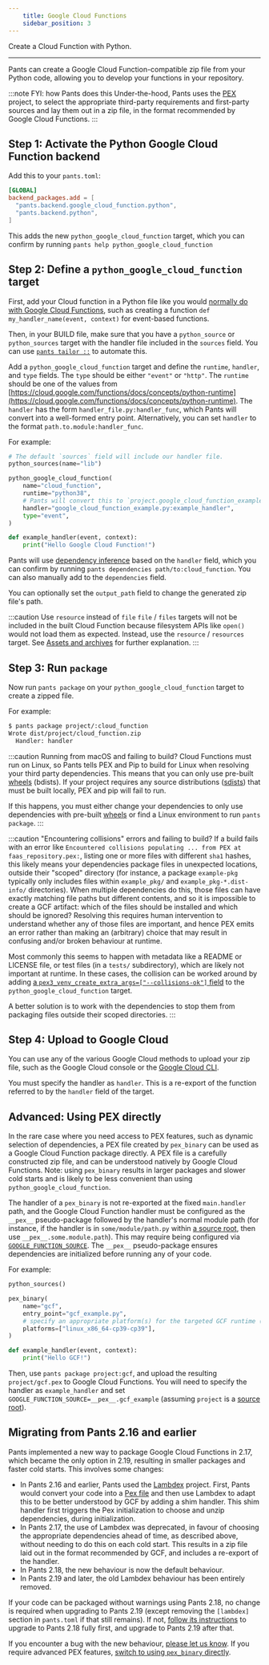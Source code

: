 ```yaml
---
    title: Google Cloud Functions
    sidebar_position: 3
---
```


Create a Cloud Function with Python.

---

Pants can create a Google Cloud Function-compatible zip file from your Python code, allowing you to develop your functions in your repository.

:::note FYI: how Pants does this
Under-the-hood, Pants uses the [PEX](https://github.com/pex-tool/pex) project, to select the appropriate third-party requirements and first-party sources and lay them out in a zip file, in the format recommended by Google Cloud Functions.
:::

## Step 1: Activate the Python Google Cloud Function backend

Add this to your `pants.toml`:

```toml title="pants.toml"
[GLOBAL]
backend_packages.add = [
  "pants.backend.google_cloud_function.python",
  "pants.backend.python",
]
```

This adds the new `python_google_cloud_function` target, which you can confirm by running `pants help python_google_cloud_function `

## Step 2: Define a `python_google_cloud_function ` target

First, add your Cloud function in a Python file like you would [normally do with Google Cloud Functions](https://cloud.google.com/functions/docs/first-python), such as creating a function `def my_handler_name(event, context)` for event-based functions.

Then, in your BUILD file, make sure that you have a `python_source` or `python_sources` target with the handler file included in the `sources` field. You can use [`pants tailor ::`](../../getting-started/initial-configuration.mdx#5-generate-build-files) to automate this.

Add a `python_google_cloud_function` target and define the `runtime`, `handler`, and `type` fields. The `type` should be either `"event"` or `"http"`. The `runtime` should be one of the values from [https://cloud.google.com/functions/docs/concepts/python-runtime](https://cloud.google.com/functions/docs/concepts/python-runtime). The `handler` has the form `handler_file.py:handler_func`, which Pants will convert into a well-formed entry point. Alternatively, you can set `handler` to the format `path.to.module:handler_func`.

For example:

```python tab={"label":"project/BUILD"}
# The default `sources` field will include our handler file.
python_sources(name="lib")

python_google_cloud_function(
    name="cloud_function",
    runtime="python38",
    # Pants will convert this to `project.google_cloud_function_example:example_handler`.
    handler="google_cloud_function_example.py:example_handler",
    type="event",
)
```

```python tab={"label":"project/google_cloud_function_example.py"}
def example_handler(event, context):
    print("Hello Google Cloud Function!")
```

Pants will use [dependency inference](../../using-pants/key-concepts/targets-and-build-files.mdx) based on the `handler` field, which you can confirm by running `pants dependencies path/to:cloud_function`. You can also manually add to the `dependencies` field.

You can optionally set the `output_path` field to change the generated zip file's path.

:::caution Use `resource` instead of `file`
`file` / `files` targets will not be included in the built Cloud Function because filesystem APIs like `open()` would not load them as expected. Instead, use the `resource` / `resources` target. See [Assets and archives](../../using-pants/assets-and-archives.mdx) for further explanation.
:::

## Step 3: Run `package`

Now run `pants package` on your `python_google_cloud_function` target to create a zipped file.

For example:

```bash
$ pants package project/:cloud_function
Wrote dist/project/cloud_function.zip
  Handler: handler
```

:::caution Running from macOS and failing to build?
Cloud Functions must run on Linux, so Pants tells PEX and Pip to build for Linux when resolving your third party dependencies. This means that you can only use pre-built [wheels](https://packaging.python.org/glossary/#term-wheel) (bdists). If your project requires any source distributions ([sdists](https://packaging.python.org/glossary/#term-source-distribution-or-sdist)) that must be built locally, PEX and pip will fail to run.

If this happens, you must either change your dependencies to only use dependencies with pre-built [wheels](https://pythonwheels.com) or find a Linux environment to run `pants package`.
:::

:::caution "Encountering collisions" errors and failing to build?
If a build fails with an error like `Encountered collisions populating ... from PEX at faas_repository.pex:`, listing one or more files with different `sha1` hashes, this likely means your dependencies package files in unexpected locations, outside their "scoped" directory (for instance, a package `example-pkg` typically only includes files within `example_pkg/` and `example_pkg-*.dist-info/` directories). When multiple dependencies do this, those files can have exactly matching file paths but different contents, and so it is impossible to create a GCF artifact: which of the files should be installed and which should be ignored? Resolving this requires human intervention to understand whether any of those files are important, and hence PEX emits an error rather than making an (arbitrary) choice that may result in confusing and/or broken behaviour at runtime.

Most commonly this seems to happen with metadata like a README or LICENSE file, or test files (in a `tests/` subdirectory), which are likely not important at runtime. In these cases, the collision can be worked around by adding [a `pex3_venv_create_extra_args=["--collisions-ok"]` field](../../../reference/targets/python_google_cloud_function.mdx#pex3_venv_create_extra_args) to the `python_google_cloud_function` target.

A better solution is to work with the dependencies to stop them from packaging files outside their scoped directories.
:::

## Step 4: Upload to Google Cloud

You can use any of the various Google Cloud methods to upload your zip file, such as the Google Cloud console or the [Google Cloud CLI](https://cloud.google.com/functions/docs/deploying/filesystem#deploy_using_the_gcloud_tool).

You must specify the handler as `handler`. This is a re-export of the function referred to by the `handler` field of the target.

## Advanced: Using PEX directly

In the rare case where you need access to PEX features, such as dynamic selection of dependencies, a PEX file created by `pex_binary` can be used as a Google Cloud Function package directly. A PEX file is a carefully constructed zip file, and can be understood natively by Google Cloud Functions. Note: using `pex_binary` results in larger packages and slower cold starts and is likely to be less convenient than using `python_google_cloud_function`.

The handler of a `pex_binary` is not re-exported at the fixed `main.handler` path, and the Google Cloud Function handler must be configured as the `__pex__` pseudo-package followed by the handler's normal module path (for instance, if the handler is in `some/module/path.py` within [a source root](../../using-pants/key-concepts/source-roots.mdx), then use `__pex__.some.module.path`). This may require being configured via [`GOOGLE_FUNCTION_SOURCE`](https://cloud.google.com/docs/buildpacks/service-specific-configs#google_function_source). The `__pex__` pseudo-package ensures dependencies are initialized before running any of your code.

For example:

```python tab={"label":"project/BUILD"}
python_sources()

pex_binary(
    name="gcf",
    entry_point="gcf_example.py",
    # specify an appropriate platform(s) for the targeted GCF runtime (complete_platforms works too)
    platforms=["linux_x86_64-cp39-cp39"],
)
```

```python tab={"label":"project/gcf_example.py"}
def example_handler(event, context):
    print("Hello GCF!")
```

Then, use `pants package project:gcf`, and upload the resulting `project/gcf.pex` to Google Cloud Functions. You will need to specify the handler as `example_handler` and set `GOOGLE_FUNCTION_SOURCE=__pex__.gcf_example` (assuming `project` is a [source root](../../using-pants/key-concepts/source-roots.mdx)).

## Migrating from Pants 2.16 and earlier

Pants implemented a new way to package Google Cloud Functions in 2.17, which became the only option in 2.19, resulting in smaller packages and faster cold starts. This involves some changes:

- In Pants 2.16 and earlier, Pants used the [Lambdex](https://github.com/pantsbuild/lambdex) project. First, Pants would convert your code into a [Pex file](../overview/pex.mdx) and then use Lambdex to adapt this to be better understood by GCF by adding a shim handler. This shim handler first triggers the Pex initialization to choose and unzip dependencies, during initialization.
- In Pants 2.17, the use of Lambdex was deprecated, in favour of choosing the appropriate dependencies ahead of time, as described above, without needing to do this on each cold start. This results in a zip file laid out in the format recommended by GCF, and includes a re-export of the handler.
- In Pants 2.18, the new behaviour is now the default behaviour.
- In Pants 2.19 and later, the old Lambdex behaviour has been entirely removed.

If your code can be packaged without warnings using Pants 2.18, no change is required when upgrading to Pants 2.19 (except removing the `[lambdex]` section in `pants.toml` if that still remains). If not, [follow its instructions](/v2.18/docs/google-cloud-function-python#migrating-from-pants-216-and-earlier) to upgrade to Pants 2.18 fully first, and upgrade to Pants 2.19 after that.

If you encounter a bug with the new behaviour, [please let us know](https://github.com/pantsbuild/pants/issues/new/choose). If you require advanced PEX features, [switch to using `pex_binary` directly](#advanced-using-pex-directly).
